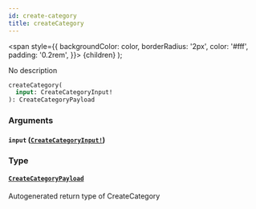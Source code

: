 ```yaml
---
id: create-category
title: createCategory
---
```


<span
style={{
      backgroundColor: color,
      borderRadius: '2px',
      color: '#fff',
      padding: '0.2rem',
    }}>
{children}
</span>
);

No description

```graphql
createCategory(
  input: CreateCategoryInput!
): CreateCategoryPayload

```

### Arguments

#### `input` ([`CreateCategoryInput!`](/api/inputs/create-category-input))

### Type

#### [`CreateCategoryPayload`](/api/objects/create-category-payload)

Autogenerated return type of CreateCategory
